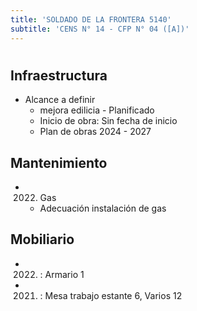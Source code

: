```yaml
---
title: 'SOLDADO DE LA FRONTERA 5140'
subtitle: 'CENS N° 14 - CFP N° 04 ([A])'
---
```


#
## Infraestructura

* Alcance a definir 
    + mejora edilicia - Planificado 
    + Inicio de obra: Sin fecha de inicio 
    + Plan de obras 2024 - 2027 






## Mantenimiento

*  (2022) Gas 
    + Adecuación instalación de gas





## Mobiliario

*  (2022) : Armario 1 

*  (2021) : Mesa trabajo estante 6, Varios 12 



